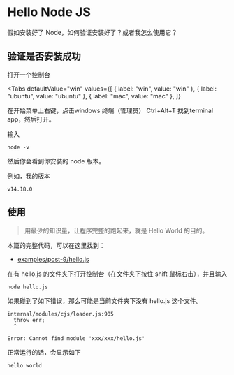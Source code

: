 
# Hello Node JS

假如安装好了 Node，如何验证安装好了？或者我怎么使用它？

## 验证是否安装成功

打开一个控制台

<Tabs
  defaultValue="win"
  values={[
    { label: "win", value: "win" },
    { label: "ubuntu", value: "ubuntu" },
    { label: "mac", value: "mac" },
  ]}
>
  <TabItem value="win">
  在开始菜单上右键，点击windows 终端（管理员）

  </TabItem>
  <TabItem value="ubuntu">
  Ctrl+Alt+T

  </TabItem>
  <TabItem value="mac">
  找到terminal app，然后打开。

  </TabItem>
</Tabs>

输入

```
node -v
```

然后你会看到你安装的 node 版本。

例如，我的版本

```
v14.18.0
```

## 使用

> 用最少的知识量，让程序完整的跑起来，就是 Hello World 的目的。

本篇的完整代码，可以在这里找到：

- [examples/post-9/hello.js](https://github.com/idealjs/web-tutorial/blob/main/examples/post-9/hello.js)

在有 hello.js 的文件夹下打开控制台（在文件夹下按住 shift 鼠标右击），并且输入

```sh
node hello.js
```

如果碰到了如下错误，那么可能是当前文件夹下没有 hello.js 这个文件。

```
internal/modules/cjs/loader.js:905
  throw err;
  ^

Error: Cannot find module 'xxx/xxx/hello.js'
```

正常运行的话，会显示如下

```
hello world
```
